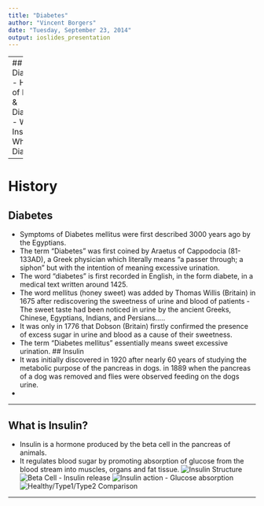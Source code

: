 ```yaml
---
title: "Diabetes"
author: "Vincent Borgers"
date: "Tuesday, September 23, 2014"
output: ioslides_presentation
---
```


---
## Diabetes?
- History of Insulin & Diabetes
- What is Insulin?
- What is Diabetes?

------------

# History
## Diabetes
- Symptoms of Diabetes mellitus were first described 3000 years ago by the Egyptians. 
- The term "Diabetes" was first coined by Araetus of Cappodocia (81-133AD), a Greek physician which literally means "a passer through; a siphon" but with the intention of meaning excessive urination. 
- The word "diabetes" is first recorded in English, in the form diabete, in a medical text written around 1425.
- The word mellitus (honey sweet) was added by Thomas Willis (Britain) in 1675 after rediscovering the sweetness of urine and blood of patients - The sweet taste had been noticed in urine by the ancient Greeks, Chinese, Egyptians, Indians, and Persians.....
- It was only in 1776 that Dobson (Britain) firstly confirmed the presence of excess sugar in urine and blood as a cause of their sweetness. 
- The term "Diabetes mellitus" essentially means sweet excessive urination.
## Insulin
- It was initially discovered in 1920 after nearly 60 years of studying the metabolic purpose of the pancreas in dogs. in 1889 when the pancreas of a dog was removed and flies were observed feeding on the dogs urine.
-

--------------------------------


## What is Insulin?

- Insulin is a hormone produced by the beta cell in the pancreas of animals.
- It regulates blood sugar by promoting absorption of glucose from the blood stream into muscles, organs and fat tissue.
![Insulin Structure](http://classconnection.s3.amazonaws.com/350/flashcards/1059350/jpg/image00331354543194575.jpg)
![Beta Cell - Insulin release](http://www.betacell.org/services/fetch/name/gp0Lb2qn.jpg)
![Insulin action - Glucose absorption](http://www.betacell.org/services/fetch/name/3VWQYCA2.jpg)
![Healthy/Type1/Type2 Comparison](http://thumbs.dreamstime.com/z/insulin-action-diabetes-types-27081201.jpg)


--------------------------------

